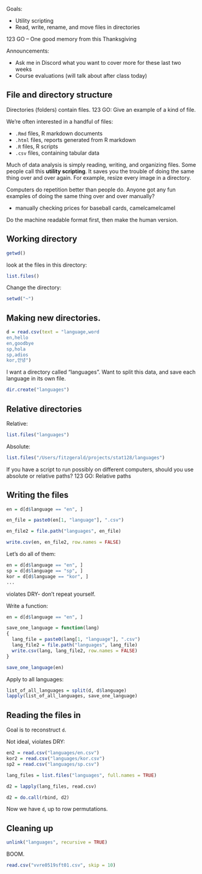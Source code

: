 Goals:

- Utility scripting
- Read, write, rename, and move files in directories

123 GO – One good memory from this Thanksgiving

Announcements:

- Ask me in Discord what you want to cover more for these last two weeks
- Course evaluations (will talk about after class today)

## File and directory structure

Directories (folders) contain files.
123 GO: Give an example of a kind of file.

We're often interested in a handful of files:

- `.Rmd` files, R markdown documents
- `.html` files, reports generated from R markdown
- `.R` files, R scripts
- `.csv` files, containing tabular data

Much of data analysis is simply reading, writing, and organizing files.
Some people call this __utility scripting__.
It saves you the trouble of doing the same thing over and over again.
For example, resize every image in a directory.

Computers do repetition better than people do.
Anyone got any fun examples of doing the same thing over and over manually?

- manually checking prices for baseball cards, camelcamelcamel

Do the machine readable format first, then make the human version.


## Working directory

```r
getwd()
```

look at the files in this directory:
```r
list.files()
```
Change the directory:

```r
setwd("~")
```


## Making new directories.

```r
d = read.csv(text = "language,word
en,hello
en,goodbye
sp,hola
sp,adios
kor,안녕")
```

I want a directory called "languages".
Want to split this data, and save each language in its own file.

```r
dir.create("languages")
```


## Relative directories

Relative:

```r
list.files("languages")
```

Absolute:

```r
list.files("/Users/fitzgerald/projects/stat128/languages")
```

If you have a script to run possibly on different computers, should you use absolute or relative paths?
123 GO: Relative paths


## Writing the files

```r
en = d[d$language == "en", ]

en_file = paste0(en[1, "language"], ".csv")

en_file2 = file.path("languages", en_file)

write.csv(en, en_file2, row.names = FALSE)
```


Let's do all of them:

```r
en = d[d$language == "en", ]
sp = d[d$language == "sp", ]
kor = d[d$language == "kor", ]
...
```

violates DRY- don't repeat yourself.

Write a function:

```r
en = d[d$language == "en", ]

save_one_language = function(lang)
{
  lang_file = paste0(lang[1, "language"], ".csv")
  lang_file2 = file.path("languages", lang_file)
  write.csv(lang, lang_file2, row.names = FALSE)
}

save_one_language(en)
```

Apply to all languages:

```r
list_of_all_languages = split(d, d$language)
lapply(list_of_all_languages, save_one_language)
```


## Reading the files in

Goal is to reconstruct `d`.

Not ideal, violates DRY:

```r
en2 = read.csv("languages/en.csv")
kor2 = read.csv("languages/kor.csv")
sp2 = read.csv("languages/sp.csv")
```

```r
lang_files = list.files("languages", full.names = TRUE)

d2 = lapply(lang_files, read.csv)

d2 = do.call(rbind, d2)
```

Now we have `d`, up to row permutations.



## Cleaning up

```r
unlink("languages", recursive = TRUE)
```

BOOM.

```r

read.csv("vvre0519sft01.csv", skip = 10)

```
